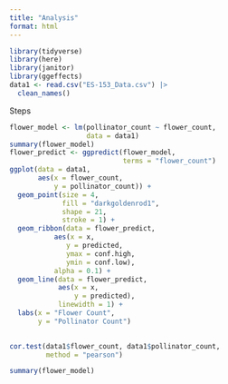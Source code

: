 ```yaml
---
title: "Analysis"
format: html
---
```


```r
library(tidyverse)
library(here)
library(janitor)
library(ggeffects)
data1 <- read.csv("ES-153_Data.csv") |> 
  clean_names()
```

Steps
```r

flower_model <- lm(pollinator_count ~ flower_count,
                   data = data1)
summary(flower_model)
flower_predict <- ggpredict(flower_model, 
                            terms = "flower_count") 
ggplot(data = data1,
       aes(x = flower_count,
           y = pollinator_count)) + 
  geom_point(size = 4,
             fill = "darkgoldenrod1",
             shape = 21,
             stroke = 1) + 
  geom_ribbon(data = flower_predict,
           aes(x = x,
              y = predicted,
              ymax = conf.high,
              ymin = conf.low),
           alpha = 0.1) + 
  geom_line(data = flower_predict,
            aes(x = x,
                y = predicted),
            linewidth = 1) + 
  labs(x = "Flower Count",
       y = "Pollinator Count")
              

```
```r
cor.test(data1$flower_count, data1$pollinator_count,
         method = "pearson")

```
```r
summary(flower_model)
```

